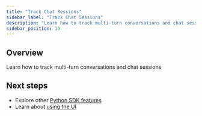 ```yaml
---
title: "Track Chat Sessions"
sidebar_label: "Track Chat Sessions"
description: "Learn how to track multi-turn conversations and chat sessions"
sidebar_position: 10
---
```


<!-- TODO: Add content for track chat sessions -->

## Overview

Learn how to track multi-turn conversations and chat sessions

## Next steps

- Explore other [Python SDK features](/observability/trace-with-python-sdk/setup-tracing)
- Learn about [using the UI](/observability/using-the-ui/filtering-traces)
